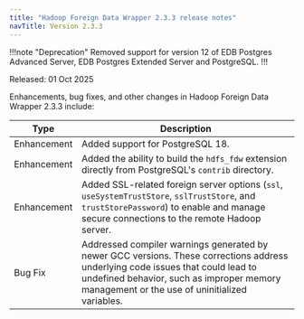 ```yaml
---
title: "Hadoop Foreign Data Wrapper 2.3.3 release notes"
navTitle: Version 2.3.3
---
```


!!!note "Deprecation"
Removed support for version 12 of EDB Postgres Advanced Server, EDB Postgres Extended Server and PostgreSQL.
!!!

Released: 01 Oct 2025

Enhancements, bug fixes, and other changes in Hadoop Foreign Data Wrapper 2.3.3 include:

| Type        | Description                                                                                                                                                                                                                    |
|-------------|--------------------------------------------------------------------------------------------------------------------------------------------------------------------------------------------------------------------------------|
| Enhancement | Added support for PostgreSQL 18.                                                                                                                                                                                               |
| Enhancement | Added the ability to build the `hdfs_fdw` extension directly from PostgreSQL's `contrib` directory.                                                                                                                            |
| Enhancement | Added SSL-related foreign server options (`ssl`, `useSystemTrustStore`, `sslTrustStore`, and `trustStorePassword`) to enable and manage secure connections to the remote Hadoop server.                                        |
| Bug Fix     | Addressed compiler warnings generated by newer GCC versions. These corrections address underlying code issues that could lead to undefined behavior, such as improper memory management or the use of uninitialized variables. |
